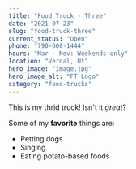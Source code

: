```yaml
---
title: "Food Truck - Three"
date: "2021-07-23"
slug: "food-truck-three"
current_status: "Open"
phone: "790-608-1444"
hours: "Mar - Nov: Weekends only"
location: "Vernal, Ut"
hero_image: "image.jpg"
hero_image_alt: "FT Logo"
category: "food-trucks"
---
```


This is my thrid truck! Isn't it *great*?

Some of my **favorite** things are:

* Petting dogs
* Singing
* Eating potato-based foods

